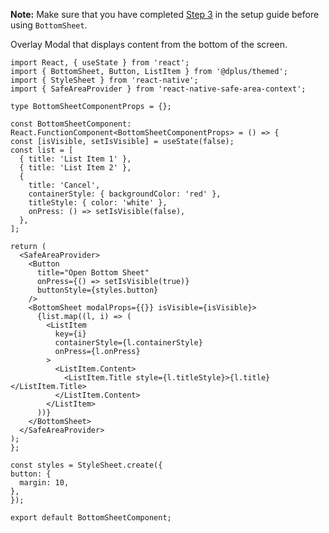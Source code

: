 <!-- To show the guide to configure the BottomSheet Component to a project.
This is not added as description in comments of the component so is added here. -->

**Note:**
Make sure that you have completed [Step 3](../installation#install-react-native-safe-area-context) in the setup guide before using `BottomSheet`.

Overlay Modal that displays content from the bottom of the screen.

```SnackPlayer name=RNE BottomSheet
import React, { useState } from 'react';
import { BottomSheet, Button, ListItem } from '@dplus/themed';
import { StyleSheet } from 'react-native';
import { SafeAreaProvider } from 'react-native-safe-area-context';

type BottomSheetComponentProps = {};

const BottomSheetComponent: React.FunctionComponent<BottomSheetComponentProps> = () => {
const [isVisible, setIsVisible] = useState(false);
const list = [
  { title: 'List Item 1' },
  { title: 'List Item 2' },
  {
    title: 'Cancel',
    containerStyle: { backgroundColor: 'red' },
    titleStyle: { color: 'white' },
    onPress: () => setIsVisible(false),
  },
];

return (
  <SafeAreaProvider>
    <Button
      title="Open Bottom Sheet"
      onPress={() => setIsVisible(true)}
      buttonStyle={styles.button}
    />
    <BottomSheet modalProps={{}} isVisible={isVisible}>
      {list.map((l, i) => (
        <ListItem
          key={i}
          containerStyle={l.containerStyle}
          onPress={l.onPress}
        >
          <ListItem.Content>
            <ListItem.Title style={l.titleStyle}>{l.title}</ListItem.Title>
          </ListItem.Content>
        </ListItem>
      ))}
    </BottomSheet>
  </SafeAreaProvider>
);
};

const styles = StyleSheet.create({
button: {
  margin: 10,
},
});

export default BottomSheetComponent;
```
